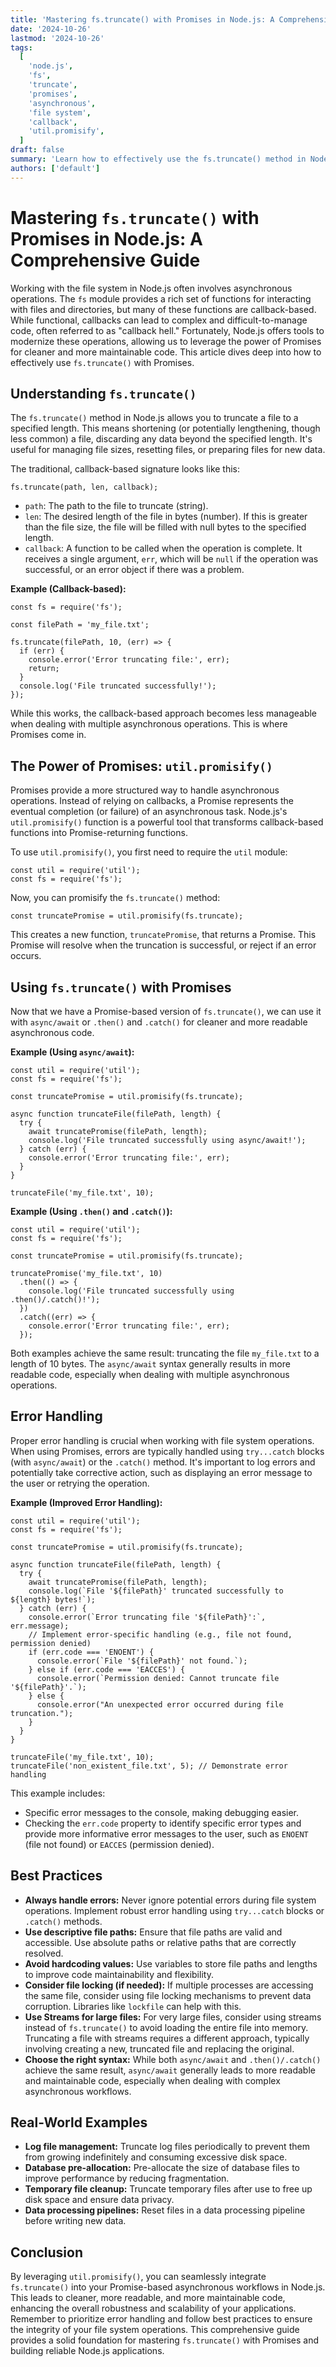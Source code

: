 ```yaml
---
title: 'Mastering fs.truncate() with Promises in Node.js: A Comprehensive Guide'
date: '2024-10-26'
lastmod: '2024-10-26'
tags:
  [
    'node.js',
    'fs',
    'truncate',
    'promises',
    'asynchronous',
    'file system',
    'callback',
    'util.promisify',
  ]
draft: false
summary: 'Learn how to effectively use the fs.truncate() method in Node.js with Promises, transforming the traditional callback-based approach into a cleaner, more readable, and maintainable asynchronous workflow using util.promisify. This comprehensive guide covers best practices, error handling, and practical examples.'
authors: ['default']
---
```


# Mastering `fs.truncate()` with Promises in Node.js: A Comprehensive Guide

Working with the file system in Node.js often involves asynchronous operations. The `fs` module provides a rich set of functions for interacting with files and directories, but many of these functions are callback-based. While functional, callbacks can lead to complex and difficult-to-manage code, often referred to as "callback hell." Fortunately, Node.js offers tools to modernize these operations, allowing us to leverage the power of Promises for cleaner and more maintainable code. This article dives deep into how to effectively use `fs.truncate()` with Promises.

## Understanding `fs.truncate()`

The `fs.truncate()` method in Node.js allows you to truncate a file to a specified length. This means shortening (or potentially lengthening, though less common) a file, discarding any data beyond the specified length. It's useful for managing file sizes, resetting files, or preparing files for new data.

The traditional, callback-based signature looks like this:

```plaintext
fs.truncate(path, len, callback);
```

- `path`: The path to the file to truncate (string).
- `len`: The desired length of the file in bytes (number). If this is greater than the file size, the file will be filled with null bytes to the specified length.
- `callback`: A function to be called when the operation is complete. It receives a single argument, `err`, which will be `null` if the operation was successful, or an error object if there was a problem.

**Example (Callback-based):**

```plaintext
const fs = require('fs');

const filePath = 'my_file.txt';

fs.truncate(filePath, 10, (err) => {
  if (err) {
    console.error('Error truncating file:', err);
    return;
  }
  console.log('File truncated successfully!');
});
```

While this works, the callback-based approach becomes less manageable when dealing with multiple asynchronous operations. This is where Promises come in.

## The Power of Promises: `util.promisify()`

Promises provide a more structured way to handle asynchronous operations. Instead of relying on callbacks, a Promise represents the eventual completion (or failure) of an asynchronous task. Node.js's `util.promisify()` function is a powerful tool that transforms callback-based functions into Promise-returning functions.

To use `util.promisify()`, you first need to require the `util` module:

```plaintext
const util = require('util');
const fs = require('fs');
```

Now, you can promisify the `fs.truncate()` method:

```plaintext
const truncatePromise = util.promisify(fs.truncate);
```

This creates a new function, `truncatePromise`, that returns a Promise. This Promise will resolve when the truncation is successful, or reject if an error occurs.

## Using `fs.truncate()` with Promises

Now that we have a Promise-based version of `fs.truncate()`, we can use it with `async/await` or `.then()` and `.catch()` for cleaner and more readable asynchronous code.

**Example (Using `async/await`):**

```plaintext
const util = require('util');
const fs = require('fs');

const truncatePromise = util.promisify(fs.truncate);

async function truncateFile(filePath, length) {
  try {
    await truncatePromise(filePath, length);
    console.log('File truncated successfully using async/await!');
  } catch (err) {
    console.error('Error truncating file:', err);
  }
}

truncateFile('my_file.txt', 10);
```

**Example (Using `.then()` and `.catch()`):**

```plaintext
const util = require('util');
const fs = require('fs');

const truncatePromise = util.promisify(fs.truncate);

truncatePromise('my_file.txt', 10)
  .then(() => {
    console.log('File truncated successfully using .then()/.catch()!');
  })
  .catch((err) => {
    console.error('Error truncating file:', err);
  });
```

Both examples achieve the same result: truncating the file `my_file.txt` to a length of 10 bytes. The `async/await` syntax generally results in more readable code, especially when dealing with multiple asynchronous operations.

## Error Handling

Proper error handling is crucial when working with file system operations. When using Promises, errors are typically handled using `try...catch` blocks (with `async/await`) or the `.catch()` method. It's important to log errors and potentially take corrective action, such as displaying an error message to the user or retrying the operation.

**Example (Improved Error Handling):**

```plaintext
const util = require('util');
const fs = require('fs');

const truncatePromise = util.promisify(fs.truncate);

async function truncateFile(filePath, length) {
  try {
    await truncatePromise(filePath, length);
    console.log(`File '${filePath}' truncated successfully to ${length} bytes!`);
  } catch (err) {
    console.error(`Error truncating file '${filePath}':`, err.message);
    // Implement error-specific handling (e.g., file not found, permission denied)
    if (err.code === 'ENOENT') {
      console.error(`File '${filePath}' not found.`);
    } else if (err.code === 'EACCES') {
      console.error(`Permission denied: Cannot truncate file '${filePath}'.`);
    } else {
      console.error("An unexpected error occurred during file truncation.");
    }
  }
}

truncateFile('my_file.txt', 10);
truncateFile('non_existent_file.txt', 5); // Demonstrate error handling
```

This example includes:

- Specific error messages to the console, making debugging easier.
- Checking the `err.code` property to identify specific error types and provide more informative error messages to the user, such as `ENOENT` (file not found) or `EACCES` (permission denied).

## Best Practices

- **Always handle errors:** Never ignore potential errors during file system operations. Implement robust error handling using `try...catch` blocks or `.catch()` methods.
- **Use descriptive file paths:** Ensure that file paths are valid and accessible. Use absolute paths or relative paths that are correctly resolved.
- **Avoid hardcoding values:** Use variables to store file paths and lengths to improve code maintainability and flexibility.
- **Consider file locking (if needed):** If multiple processes are accessing the same file, consider using file locking mechanisms to prevent data corruption. Libraries like `lockfile` can help with this.
- **Use Streams for large files:** For very large files, consider using streams instead of `fs.truncate()` to avoid loading the entire file into memory. Truncating a file with streams requires a different approach, typically involving creating a new, truncated file and replacing the original.
- **Choose the right syntax:** While both `async/await` and `.then()/.catch()` achieve the same result, `async/await` generally leads to more readable and maintainable code, especially when dealing with complex asynchronous workflows.

## Real-World Examples

- **Log file management:** Truncate log files periodically to prevent them from growing indefinitely and consuming excessive disk space.
- **Database pre-allocation:** Pre-allocate the size of database files to improve performance by reducing fragmentation.
- **Temporary file cleanup:** Truncate temporary files after use to free up disk space and ensure data privacy.
- **Data processing pipelines:** Reset files in a data processing pipeline before writing new data.

## Conclusion

By leveraging `util.promisify()`, you can seamlessly integrate `fs.truncate()` into your Promise-based asynchronous workflows in Node.js. This leads to cleaner, more readable, and more maintainable code, enhancing the overall robustness and scalability of your applications. Remember to prioritize error handling and follow best practices to ensure the integrity of your file system operations. This comprehensive guide provides a solid foundation for mastering `fs.truncate()` with Promises and building reliable Node.js applications.
